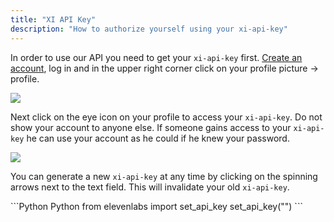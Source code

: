 ```yaml
---
title: "XI API Key"
description: "How to authorize yourself using your xi-api-key"
---
```


In order to use our API you need to get your `xi-api-key` first.
[Create an account](https://beta.elevenlabs.io/sign-up), log in
and in the upper right corner click on your profile picture -> profile.

<Frame caption="Visit profile">
  <img src="/images/visit-profile.png" />
</Frame>

Next click on the eye icon on your profile to access your `xi-api-key`.
Do not show your account to anyone else. If someone gains access to your `xi-api-key`
he can use your account as he could if he knew your password.

<Frame caption="Profile settings">
  <img src="/images/profile-settings.png" />
</Frame>

You can generate a new `xi-api-key` at any time by clicking on the spinning arrows
next to the text field. This will invalidate your old `xi-api-key`.

<RequestExample>
```Python Python
from elevenlabs import set_api_key
set_api_key("<YOUR_API_KEY>")
```
</RequestExample>